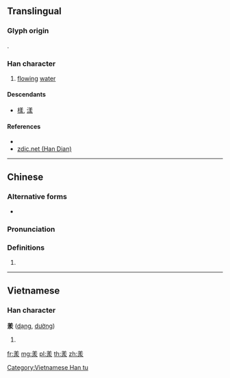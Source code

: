 {{character info/new}}
==Translingual==

===Glyph origin===
{{Han etym}}
{{Han compound|羊|永|ls=psc}}.

===Han character===
{{Han char|rn=123|rad=羊|as=05|sn=11|four=80232|canj=TGINE|ids=⿱𦍌永}}

# [[flowing]] [[water]]

====Descendants====
* [[樣]], [[漾]]

====References====
* {{Han ref|kx=0952.180|dkj=28449|dj=1395.080|hdz=53131.030|uh=7F95|ud=32661|bh=D6F2|bd=55026}}
* [http://www.zdic.net/z/21/js/7F95.htm zdic.net (Han Dian)]

----

==Chinese==
{{zh-forms}}

===Alternative forms===
* {{zh-l|𣴎}}

===Pronunciation===
{{zh-pron
|m=yàng
|c=joeng6
|h=pfs=
|md=
|mn=
|w=
|mc=y
|oc=y
|cat=
}}

===Definitions===
{{zh-hanzi}}

# {{rfdef|lang=zh}}

----

==Vietnamese==

===Han character===
'''羕''' ([[dạng]], [[dường]])

# {{defn|lang=vi}}

[[Category:Vietnamese Han tu]]

[[fr:羕]]
[[mg:羕]]
[[pl:羕]]
[[th:羕]]
[[zh:羕]]